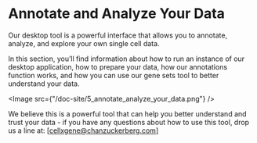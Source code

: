 # Annotate and Analyze Your Data

Our desktop tool is a powerful interface that allows you to annotate, analyze, and explore your own single cell data.

In this section, you’ll find information about how to run an instance of our desktop application, how to prepare your data, how our annotations function works, and how you can use our gene sets tool to better understand your data.

<Image src={"/doc-site/5_annotate_analyze_your_data.png"} />

We believe this is a powerful tool that can help you better understand and trust your data - if you have any questions about how to use this tool, drop us a line at: [[cellxgene@chanzuckerberg.com]](mailto:cellxgene@chanzuckerberg.com)
